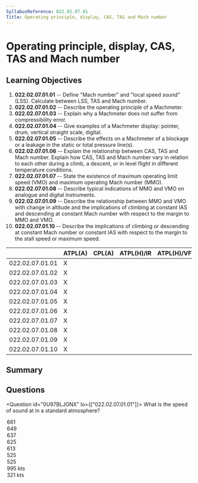```yaml
---
SyllabusReference: 022.02.07.01
Title: Operating principle, display, CAS, TAS and Mach number
---
```


# Operating principle, display, CAS, TAS and Mach number

## Learning Objectives

1.  **022.02.07.01.01** -- Define "Mach number" and "local speed sound" (LSS).
    Calculate between LSS, TAS and Mach number.
2.  **022.02.07.01.02** -- Describe the operating principle of a Machmeter.
3.  **022.02.07.01.03** -- Explain why a Machmeter does not suffer from
    compressibility error.
4.  **022.02.07.01.04** -- Give examples of a Machmeter display: pointer, drum,
    vertical straight scale, digital.
5.  **022.02.07.01.05** -- Describe the effects on a Machmeter of a blockage or a
    leakage in the static or total pressure line(s).
6.  **022.02.07.01.06** -- Explain the relationship between CAS, TAS and Mach
    number. Explain how CAS, TAS and Mach number vary in relation to each other
    during a climb, a descent, or in level flight in different temperature
    conditions.
7.  **022.02.07.01.07** -- State the existence of maximum operating limit speed
    (VMO) and maximum operating Mach number (MMO).
8.  **022.02.07.01.08** -- Describe typical indications of MMO and VMO on
    analogue and digital instruments.
9.  **022.02.07.01.09** -- Describe the relationship between MMO and VMO with
    change in altitude and the implications of climbing at constant IAS and
    descending at constant Mach number with respect to the margin to MMO and VMO.
10. **022.02.07.01.10** -- Describe the implications of climbing or descending
    at constant Mach number or constant IAS with respect to the margin to the
    stall speed or maximum speed.

|                 | ATPL(A) | CPL(A) | ATPL(H)/IR | ATPL(H)/VFR | CPL(H) | IR | CBIR(A) |
| --------------- | ------- | ------ | ---------- | ----------- | ------ | -- | ------- |
| 022.02.07.01.01 | X       |        |            |             |        |    |         |
| 022.02.07.01.02 | X       |        |            |             |        |    |         |
| 022.02.07.01.03 | X       |        |            |             |        |    |         |
| 022.02.07.01.04 | X       |        |            |             |        |    |         |
| 022.02.07.01.05 | X       |        |            |             |        |    |         |
| 022.02.07.01.06 | X       |        |            |             |        |    |         |
| 022.02.07.01.07 | X       |        |            |             |        |    |         |
| 022.02.07.01.08 | X       |        |            |             |        |    |         |
| 022.02.07.01.09 | X       |        |            |             |        |    |         |
| 022.02.07.01.10 | X       |        |            |             |        |    |         |

## Summary

## Questions

<Question id="0U97BLJONX" lo={["022.02.07.01.01"]}>
  <Text variant="oneCorrect">
    What is the speed of sound at <Subject /> in a standard atmosphere?
  </Text>

  <Option subject={[["the Sea Level"]]} why="LSS = 38.95 * sqrt( 273 + 15 )">
    661
  </Option>

  <Option subject={[["FL50"]]} why="correct for FL50: LSS = 38.95 * sqrt(273 + 15  - 2 * 5)">
    649
  </Option>

  <Option subject={[["FL100"]]} why="correct for FL100: LSS = 38.95 * sqrt(273 + 15  - 2 * 10)">
    637
  </Option>

  <Option subject={[["FL150"]]} why="correct for FL150: LSS = 38.95 * sqrt(273 + 15  - 2 * 15)">
    625
  </Option>

  <Option subject={[["FL200"]]} why="correct for FL200: LSS = 38.95 * sqrt(273 + 15  - 2 * 20)">
    613
  </Option>

  <Option subject={[["FL350"]]} why="correct for FL350: LSS = 38.95 * sqrt(273 + 15  - 2 * 53)">
    525
  </Option>

  <Option subject={[["FL400"]]} why="correct for FL400: LSS = 38.95 * sqrt(273 + 15  - 53)">
    525
  </Option>

  <Option>995 kts</Option>
  <Option>321 kts</Option>
</Question>
